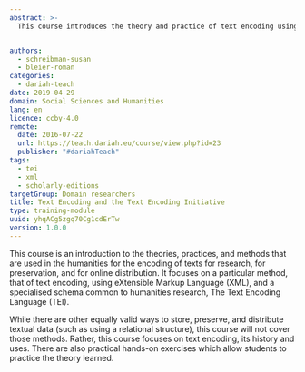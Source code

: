 ```yaml
---
abstract: >-
  This course introduces the theory and practice of text encoding using the Guidelines of the Text Encoding Initiative.


authors:
  - schreibman-susan
  - bleier-roman
categories:
  - dariah-teach
date: 2019-04-29
domain: Social Sciences and Humanities
lang: en
licence: ccby-4.0
remote:
  date: 2016-07-22
  url: https://teach.dariah.eu/course/view.php?id=23
  publisher: "#dariahTeach"
tags:
  - tei
  - xml
  - scholarly-editions
targetGroup: Domain researchers
title: Text Encoding and the Text Encoding Initiative
type: training-module
uuid: yhqACg5zgq70Cg1cdErTw
version: 1.0.0
---
```


This course is an introduction to the theories, practices, and methods that are used in the humanities for the encoding of texts for research, for preservation, and for online distribution. It focuses on a particular method, that of text encoding, using eXtensible Markup Language (XML), and a specialised schema common to humanities research, The Text Encoding Language (TEI).

While there are other equally valid ways to store, preserve, and distribute textual data (such as using a relational structure), this course will not cover those methods. Rather, this course focuses on text encoding, its history and uses. There are also practical hands-on exercises which allow students to practice the theory learned.

<ExternalResource title="Interested in learning more?" subtitle="Check out Text Encoding and the Text Encoding Initiative on #dariahTeach" url="https://teach.dariah.eu/course/view.php?id=23" />
